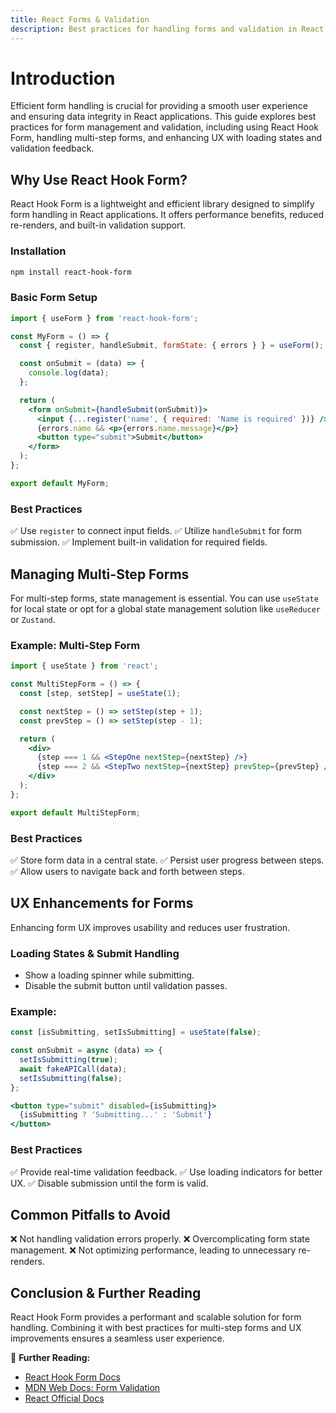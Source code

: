 ```yaml
---
title: React Forms & Validation
description: Best practices for handling forms and validation in React applications, covering React Hook Form, multi-step forms, and UX improvements.
---
```


# Introduction

Efficient form handling is crucial for providing a smooth user experience and ensuring data integrity in React applications. This guide explores best practices for form management and validation, including using React Hook Form, handling multi-step forms, and enhancing UX with loading states and validation feedback.

## Why Use React Hook Form?

React Hook Form is a lightweight and efficient library designed to simplify form handling in React applications. It offers performance benefits, reduced re-renders, and built-in validation support.

### Installation
```sh
npm install react-hook-form
```

### Basic Form Setup
```jsx
import { useForm } from 'react-hook-form';

const MyForm = () => {
  const { register, handleSubmit, formState: { errors } } = useForm();

  const onSubmit = (data) => {
    console.log(data);
  };

  return (
    <form onSubmit={handleSubmit(onSubmit)}>
      <input {...register('name', { required: 'Name is required' })} />
      {errors.name && <p>{errors.name.message}</p>}
      <button type="submit">Submit</button>
    </form>
  );
};

export default MyForm;
```

### Best Practices
✅ Use `register` to connect input fields.
✅ Utilize `handleSubmit` for form submission.
✅ Implement built-in validation for required fields.

## Managing Multi-Step Forms

For multi-step forms, state management is essential. You can use `useState` for local state or opt for a global state management solution like `useReducer` or `Zustand`.

### Example: Multi-Step Form
```jsx
import { useState } from 'react';

const MultiStepForm = () => {
  const [step, setStep] = useState(1);

  const nextStep = () => setStep(step + 1);
  const prevStep = () => setStep(step - 1);

  return (
    <div>
      {step === 1 && <StepOne nextStep={nextStep} />}
      {step === 2 && <StepTwo nextStep={nextStep} prevStep={prevStep} />}
    </div>
  );
};

export default MultiStepForm;
```

### Best Practices
✅ Store form data in a central state.
✅ Persist user progress between steps.
✅ Allow users to navigate back and forth between steps.

## UX Enhancements for Forms

Enhancing form UX improves usability and reduces user frustration.

### Loading States & Submit Handling
- Show a loading spinner while submitting.
- Disable the submit button until validation passes.

### Example:
```jsx
const [isSubmitting, setIsSubmitting] = useState(false);

const onSubmit = async (data) => {
  setIsSubmitting(true);
  await fakeAPICall(data);
  setIsSubmitting(false);
};

<button type="submit" disabled={isSubmitting}>
  {isSubmitting ? 'Submitting...' : 'Submit'}
</button>
```

### Best Practices
✅ Provide real-time validation feedback.
✅ Use loading indicators for better UX.
✅ Disable submission until the form is valid.

## Common Pitfalls to Avoid
❌ Not handling validation errors properly.
❌ Overcomplicating form state management.
❌ Not optimizing performance, leading to unnecessary re-renders.

## Conclusion & Further Reading

React Hook Form provides a performant and scalable solution for form handling. Combining it with best practices for multi-step forms and UX improvements ensures a seamless user experience.

🔗 **Further Reading:**
- [React Hook Form Docs](https://react-hook-form.com/)
- [MDN Web Docs: Form Validation](https://developer.mozilla.org/en-US/docs/Learn/Forms/Form_validation)
- [React Official Docs](https://react.dev/)
